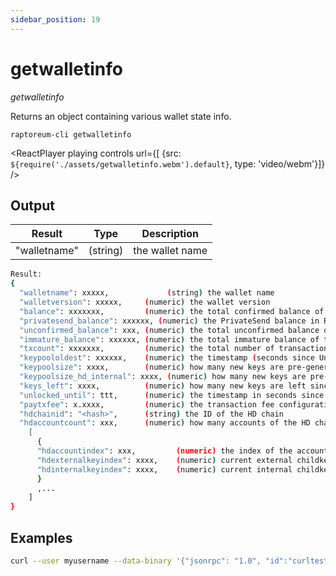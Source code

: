 ```yaml
---
sidebar_position: 19
---
```


# getwalletinfo

*getwalletinfo*

Returns an object containing various wallet state info.

`raptoreum-cli getwalletinfo `

<ReactPlayer playing controls url={[
    {src: `${require('./assets/getwalletinfo.webm').default}`, type: 'video/webm'}]} />

## Output

| Result | Type | Description |
|--|--|--|
| "walletname" | (string) | the wallet name |

```bash
Result:
{
  "walletname": xxxxx,             (string) the wallet name
  "walletversion": xxxxx,     (numeric) the wallet version
  "balance": xxxxxxx,         (numeric) the total confirmed balance of the wallet in RTM
  "privatesend_balance": xxxxxx, (numeric) the PrivateSend balance in RTM
  "unconfirmed_balance": xxx, (numeric) the total unconfirmed balance of the wallet in RTM
  "immature_balance": xxxxxx, (numeric) the total immature balance of the wallet in RTM
  "txcount": xxxxxxx,         (numeric) the total number of transactions in the wallet
  "keypoololdest": xxxxxx,    (numeric) the timestamp (seconds since Unix epoch) of the oldest pre-generated key in the key pool
  "keypoolsize": xxxx,        (numeric) how many new keys are pre-generated (only counts external keys)
  "keypoolsize_hd_internal": xxxx, (numeric) how many new keys are pre-generated for internal use (used for change outputs, only appears if the wallet is using this feature, otherwise external keys are used)
  "keys_left": xxxx,          (numeric) how many new keys are left since last automatic backup
  "unlocked_until": ttt,      (numeric) the timestamp in seconds since epoch (midnight Jan 1 1970 GMT) that the wallet is unlocked for transfers, or 0 if the wallet is locked
  "paytxfee": x.xxxx,         (numeric) the transaction fee configuration, set in RTM/kB
  "hdchainid": "<hash>",      (string) the ID of the HD chain
  "hdaccountcount": xxx,      (numeric) how many accounts of the HD chain are in this wallet
    [
      {
      "hdaccountindex": xxx,         (numeric) the index of the account
      "hdexternalkeyindex": xxxx,    (numeric) current external childkey index
      "hdinternalkeyindex": xxxx,    (numeric) current internal childkey index
      }
      ,...
    ]
}
```

## Examples

```bash
curl --user myusername --data-binary '{"jsonrpc": "1.0", "id":"curltest", "method": "getwalletinfo", "params": [] }' -H 'content-type: text/plain;' http://127.0.0.1:9998/
```
